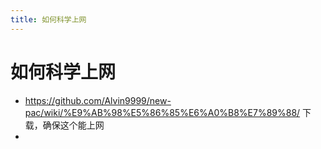 ```yaml
---
title: 如何科学上网
---
```

# 如何科学上网
- https://github.com/Alvin9999/new-pac/wiki/%E9%AB%98%E5%86%85%E6%A0%B8%E7%89%88/ 下载，确保这个能上网
- 